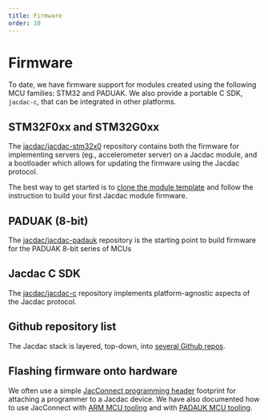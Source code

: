 ```yaml
---
title: Firmware
order: 10
---
```


# Firmware

To date, we have firmware support for modules created using the following MCU families: STM32 and PADUAK.
We also provide a portable C SDK, `jacdac-c`, that can be integrated in other platforms.

## STM32F0xx and STM32G0xx

The [jacdac/jacdac-stm32x0](https://github.com/jacdac/jacdac-stm32x0/blob/main/README.md) repository contains both the firmware for implementing servers (eg., accelerometer server) on a Jacdac module, and a bootloader which allows for updating the firmware using the Jacdac protocol.

The best way to get started is to [clone the module template](https://github.com/jacdac/jacdac-module-template/generate) and follow the instruction to build your first Jacdac module firmware.

## PADUAK (8-bit)

The [jacdac/jacdac-padauk](https://github.com/jacdac/jacdac-padauk) repository is the starting point to build firmware for the PADUAK 8-bit series of MCUs

## Jacdac C SDK

The [jacdac/jacdac-c](https://github.com/jacdac/jacdac-c) repository implements platform-agnostic aspects of the Jacdac protocol.

## Github repository list

The Jacdac stack is layered, top-down, into [several Github repos](./github-repos).

## Flashing firmware onto hardware

We often use a simple [JacConnect programming header](./jac-connect) footprint for attaching a programmer to a Jacdac device. We have also documented how to use JacConnect with [ARM MCU tooling](./arm-tooling) and with [PADAUK MCU tooling](./padauk-tooling).
